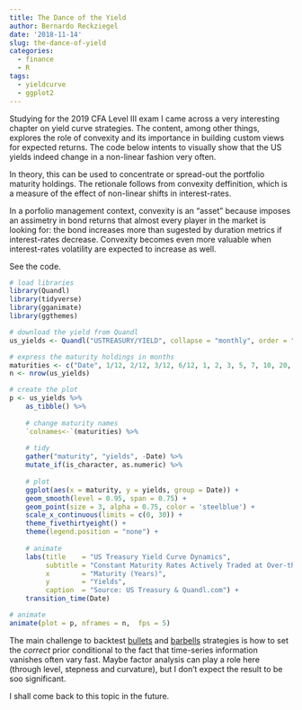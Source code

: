 ```yaml
---
title: The Dance of the Yield
author: Bernardo Reckziegel
date: '2018-11-14'
slug: the-dance-of-yield
categories:
  - finance
  - R
tags:
  - yieldcurve
  - ggplot2
---
```


Studying for the 2019 CFA Level III exam I came across a very interesting chapter on yield curve strategies. The content, among other things, explores the role of convexity and its importance in building custom views for expected returns. The code below intents to visually show that the US yields indeed change in a non-linear fashion very often. 

In theory, this can be used to concentrate or spread-out the portfolio maturity holdings. The retionale follows from convexity deffinition, which is a measure of the effect of non-linear shifts in interest-rates. 

In a porfolio management context, convexity is an "asset" because imposes an assimetry in bond returns that almost every player in the market is looking for: the bond increases more than sugested by duration metrics if interest-rates decrease. Convexity becomes even more valuable when interest-rates volatility are expected to increase as well.  

See the code.

```r
# load libraries
library(Quandl)
library(tidyverse)
library(gganimate)
library(ggthemes)

# download the yield from Quandl
us_yields <- Quandl("USTREASURY/YIELD", collapse = "monthly", order = "asc")

# express the maturity holdings in months
maturities <- c("Date", 1/12, 2/12, 3/12, 6/12, 1, 2, 3, 5, 7, 10, 20, 30)
n <- nrow(us_yields)

# create the plot
p <- us_yields %>% 
    as_tibble() %>% 
    
    # change maturity names
    `colnames<-`(maturities) %>% 
    
    # tidy
    gather("maturity", "yields", -Date) %>%
    mutate_if(is_character, as.numeric) %>%
    
    # plot 
    ggplot(aes(x = maturity, y = yields, group = Date)) + 
    geom_smooth(level = 0.95, span = 0.75) +
    geom_point(size = 3, alpha = 0.75, color = 'steelblue') + 
    scale_x_continuous(limits = c(0, 30)) +  
    theme_fivethirtyeight() + 
    theme(legend.position = "none") +
    
    # animate
    labs(title    = "US Treasury Yield Curve Dynamics", 
         subtitle = "Constant Maturity Rates Actively Traded at Over-the-Counter: {frame_time}", 
         x        = "Maturity (Years)", 
         y        = "Yields", 
         caption  = "Source: US Treasury & Quandl.com") + 
    transition_time(Date) 

# animate
animate(plot = p, nframes = n,  fps = 5)

```


The main challenge to backtest [bullets](https://www.investopedia.com/terms/b/bulllet.asp) and [barbells](https://www.investopedia.com/terms/b/barbell.asp) strategies is how to set the *correct* prior conditional to the fact that time-series information vanishes often vary fast. Maybe factor analysis can play a role here (through level, stepness and curvature), but I don't expect the result to be soo significant. 

I shall come back to this topic in the future. 



